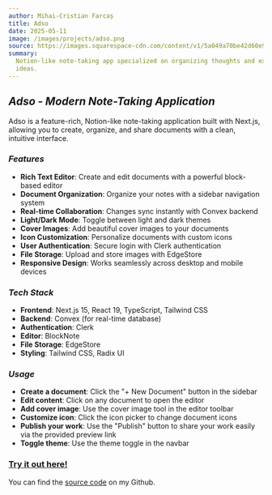```yaml
---
author: Mihai-Cristian Farcaș
title: Adso
date: 2025-05-11
image: /images/projects/adso.png
source: https://images.squarespace-cdn.com/content/v1/5a049a70be42d60e92dd8246/b44c095b-72ca-4f78-9317-4e5b8482161b/popsy+illustrations.png
summary:
  Notion-like note-taking app specialized on organizing thoughts and exploring
  ideas.
---
```


## _Adso - Modern Note-Taking Application_

Adso is a feature-rich, Notion-like note-taking application built with Next.js,
allowing you to create, organize, and share documents with a clean, intuitive
interface.

### _Features_

- **Rich Text Editor**: Create and edit documents with a powerful block-based
  editor
- **Document Organization**: Organize your notes with a sidebar navigation
  system
- **Real-time Collaboration**: Changes sync instantly with Convex backend
- **Light/Dark Mode**: Toggle between light and dark themes
- **Cover Images**: Add beautiful cover images to your documents
- **Icon Customization**: Personalize documents with custom icons
- **User Authentication**: Secure login with Clerk authentication
- **File Storage**: Upload and store images with EdgeStore
- **Responsive Design**: Works seamlessly across desktop and mobile devices

### _Tech Stack_

- **Frontend**: Next.js 15, React 19, TypeScript, Tailwind CSS
- **Backend**: Convex (for real-time database)
- **Authentication**: Clerk
- **Editor**: BlockNote
- **File Storage**: EdgeStore
- **Styling**: Tailwind CSS, Radix UI

### _Usage_

- **Create a document**: Click the "+ New Document" button in the sidebar
- **Edit content**: Click on any document to open the editor
- **Add cover image**: Use the cover image tool in the editor toolbar
- **Customize icon**: Click the icon picker to change document icons
- **Publish your work**: Use the "Publish" button to share your work easily via
  the provided preview link
- **Toggle theme**: Use the theme toggle in the navbar

### [Try it out here!](https://adso-one.vercel.app)

You can find the [source code](https://github.com/mihaicristianfarcas/adso.git)
on my Github.

<ContentFooter />
